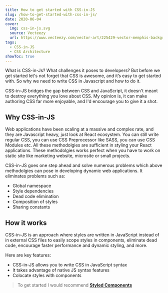 ```yaml
---
title: How to get started with CSS-in-JS
slug: /how-to-get-started-with-css-in-js/
date: 2020-06-04
cover:
  img: css-in-js.svg
  source: Vecteezy
  url: https://www.vecteezy.com/vector-art/225429-vector-memphis-background-illustration
tags:
  - CSS-in-JS
  - CSS Architecture
showToc: true
---
```


What is CSS-in-Js? What challenges it poses to developers? But before we get started let's not forget that CSS is awesome, and it’s easy to get started with.
So why we need to write CSS in Javascript and how to do it.

CSS-in-JS bridges the gap between CSS and JavaScript, it doesn't meant to destroy everything you love about CSS. My opinion is, it can make authoring CSS far more enjoyable, and I'd encourage you to give it a shot.

## Why CSS-in-JS

Web applications have been scaling at a massive and complex rate, and they are Javascript heavy, just look at React ecosystem.
You can still write regular CSS, you can use CSS Preprocessor like SASS, you can use CSS Modules etc. All these methodolgies are sufficient in styling your React applications.
These methodolgies works perfect when you have to work on static site like marketing website, microsite or small projects.

CSS-in-JS goes one step ahead and solve numerous problems which above methodolgies can pose in developing dynamic web applications. It eliminates problems such as:
  * Global namespace
  * Style dependencies
  * Dead code elimination
  * Composition of styles
  * Sharing constants

## How it works

CSS-in-JS is an approach where styles are written in JavaScript instead of in external CSS files to easily scope styles in components, eliminate dead code, encourage faster performance and dynamic styling, and more.

Here are key features:
  - CSS-in-JS allows you to write CSS in JavaScript syntax
  - It takes advantage of native JS syntax features
  - Colocate styles with components

> To get started I would recommend **<a href="https://styled-components.com/" target="_blank" rel="noopener noreferrer nofollow">Styled Components</a>**
